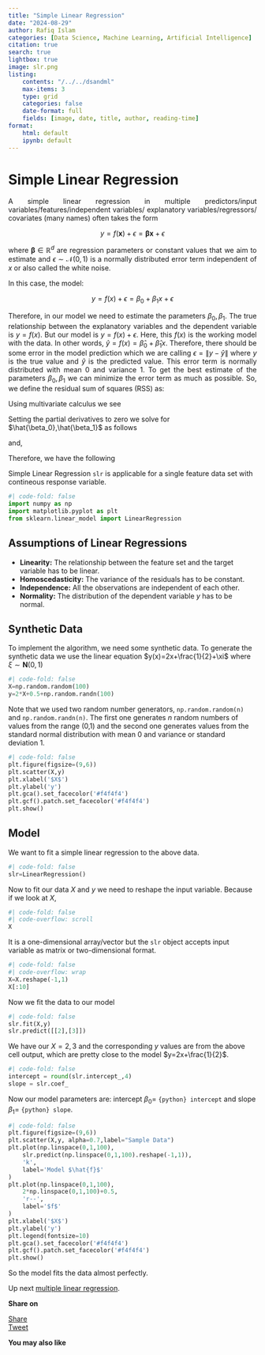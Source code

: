 ```yaml
---
title: "Simple Linear Regression"
date: "2024-08-29"
author: Rafiq Islam
categories: [Data Science, Machine Learning, Artificial Intelligence]
citation: true
search: true
lightbox: true
image: slr.png
listing: 
    contents: "/../../dsandml"
    max-items: 3
    type: grid
    categories: false
    date-format: full
    fields: [image, date, title, author, reading-time]
format: 
    html: default
    ipynb: default
---  
```

 

# Simple Linear Regression  

<p style="text-align: justify">
A simple linear regression in multiple predictors/input variables/features/independent variables/ explanatory variables/regressors/ covariates (many names) often takes the form  
</p>

 $$
 y=f(\mathbf{x})+\epsilon =\mathbf{\beta}\mathbf{x}+\epsilon
 $$  

<p style="text-align: justify">
    where $\mathbf{\beta} \in \mathbb{R}^d$ are regression parameters or constant values that we aim to estimate and $\epsilon \sim \mathcal{N}(0,1)$ is a normally distributed error term independent of $x$ or also called the white noise.  
</p> 

In this case, the model:

$$
y=f(x)+\epsilon=\beta_0+\beta_1 x+\epsilon
$$

<p style="text-align: justify">
Therefore, in our model we need to estimate the parameters $\beta_0,\beta_1$. 
The true relationship between the explanatory variables and the dependent variable is $y=f(x)$. But our model is $y=f(x)+\epsilon$. Here, this $f(x)$ is the working model with the data. In other words, $\hat{y}=f(x)=\hat{\beta}_0+\hat{\beta}_1 x$. Therefore, there should be some error in the model prediction which we are calling $\epsilon=\|y-\hat{y}\|$ where $y$ is the true value and $\hat{y}$ is the predicted value. This error term is normally distributed with mean 0 and variance 1. To get the best estimate of the parameters $\beta_0,\beta_1$ we can minimize the error term as much as possible. So, we define the residual sum of squares (RSS) as:
</p>


\begin{align}
RSS &=\epsilon_1^2+\epsilon_2^2+\cdots+\epsilon_{10}^2\\
&= \sum_{i=1}^{10}(y_i-\hat{\beta}_0-\hat{\beta}_1 x_i)^2\\
\hat{\mathcal{l}}(\bar{\beta})&=\sum_{i=1}^{10}(y_i-\hat{\beta}_0-\hat{\beta}_1 x_i)^2\\
\end{align}

  

Using multivariate calculus we see  


\begin{align}
    \frac{\partial l}{\partial \beta_0}&=\sum_{i=1}^{10} 2(y_i-\hat{\beta}_0-\hat{\beta}_1 x_i)(-1)\\
    \frac{\partial l}{\partial \beta_1}&= \sum_{i=1}^{10} 2(y_i-\hat{\beta}_0-\hat{\beta}_1 x_i)(-x_i)
\end{align}
  

Setting the partial derivatives to zero we solve for $\hat{\beta_0},\hat{\beta_1}$ as follows 


\begin{align*}
    \frac{\partial l}{\partial \beta_0}&=0\\
    \implies \sum_{i=1}^{10} y_i-10 \hat{\beta_0}-\hat{\beta_1}\left(\sum_{i=1}^{10} x_i\right)&=0\\
    \implies \hat{\beta_0}&=\bar{y}-\hat{\beta_1}\bar{x}
\end{align*}
  

and, 


\begin{align*}
    \frac{\partial l}{\partial \beta_1}&=0\\
    \implies \sum_{i=1}^{10} 2(y_i-\hat{\beta}_0-\hat{\beta}_1 x_i)(-x_i)&=0\\
    \implies \sum_{i=1}^{10} (y_i-\hat{\beta}_0-\hat{\beta}_1 x_i)(x_i)&=0\\
    \implies \sum_{i=1}^{10} x_iy_i-\hat{\beta_0}\left(\sum_{i=1}^{10} x_i\right)-\hat{\beta_1}\left(\sum_{i=1}^{10} x_i^2\right)&=0\\
    \implies \sum_{i=1}^{10} x_iy_i-\left(\bar{y}-\hat{\beta_1}\bar{x}\right)\left(\sum_{i=1}^{10} x_i\right)-\hat{\beta_1}\left(\sum_{i=1}^{10} x_i^2\right)&=0\\
    \implies \sum_{i=1}^{10} x_iy_i-\bar{y}\left(\sum_{i=1}^{10} x_i\right)+\hat{\beta_1}\bar{x}\left(\sum_{i=1}^{10} x_i\right)-\hat{\beta_1}\left(\sum_{i=1}^{10} x_i^2\right)&=0\\
    \implies \sum_{i=1}^{10} x_iy_i-\bar{y}\left(\sum_{i=1}^{10} x_i\right) -\hat{\beta_1}\left(\sum_{i=1}^{10}x_i^2-\bar{x}\sum_{i=1}^{10}x_i\right)&=0\\
    \implies \sum_{i=1}^{10} x_iy_i-\bar{y}\left(\sum_{i=1}^{10} x_i\right) -\hat{\beta_1}\left(\sum_{i=1}^{10}x_i^2-10\bar{x}^2\right)&=0\\
    \implies \sum_{i=1}^{10} x_iy_i-\bar{y}\left(\sum_{i=1}^{10} x_i\right) -\hat{\beta_1}\left(\sum_{i=1}^{10}x_i^2-2\times 10\times \bar{x}^2+10\bar{x}^2\right)&=0\\
    \implies \hat{\beta_1}&=\frac{\sum_{i=1}^{10} x_iy_i-10\bar{x}\bar{y}}{\sum_{i=1}^{10}x_i^2-2\times 10\times \bar{x}^2+10\bar{x}^2}\\
    \implies \hat{\beta_1}&=\frac{\sum_{i=1}^{10} x_iy_i -10\bar{x}\bar{y}-10\bar{x}\bar{y}+10\bar{x}\bar{y}}{\sum_{i=1}^{10}x_i^2-2\bar{x}\times 10\times\frac{1}{10}\sum_{i=1}^{10}x_i +10\bar{x}^2}\\
    \implies \hat{\beta_1}&=\frac{\sum_{i=1}^{10} x_iy_i-\bar{y}\left(\sum_{i=1}^{10} x_i\right)-\bar{x}\left(\sum_{i=1}^{10} y_i\right)+10\bar{x}\bar{y}}{\sum_{i=1}^{10}(x_i-\bar{x})^2}\\
    \implies \hat{\beta_1}&=\frac{\sum_{i=1}^{10}\left(x_iy_i-x_i\bar{y}-\bar{x}y_i+\bar{x}\bar{y}\right)}{\sum_{i=1}^{10}(x_i-\bar{x})^2}\\
    \implies \hat{\beta_1}&=\frac{\sum_{i=1}^{10}(x_i-\bar{x})(y_i-\bar{y})}{\sum_{i=1}^{10}(x_i-\bar{x})^2}\\
\end{align*}

  
Therefore, we have the following

\begin{align*}
     \hat{\beta_0}&=\bar{y}-\hat{\beta_1}\bar{x}\\
     \hat{\beta_1}&=\frac{\sum_{i=1}^{10}(x_i-\bar{x})(y_i-\bar{y})}{\sum_{i=1}^{10}(x_i-\bar{x})^2}
\end{align*}

Simple Linear Regression `slr` is applicable for a single feature data set with contineous response variable.  

```python
#| code-fold: false
import numpy as np 
import matplotlib.pyplot as plt 
from sklearn.linear_model import LinearRegression
```  

## Assumptions of Linear Regressions  

- **Linearity:** The relationship between the feature set and the target variable has to be linear.  
- **Homoscedasticity:** The variance of the residuals has to be constant.  
- **Independence:** All the observations are independent of each other.  
- **Normality:** The distribution of the dependent variable $y$ has to be normal.

## Synthetic Data  

To implement the algorithm, we need some synthetic data. To generate the synthetic data we use the linear equation $y(x)=2x+\frac{1}{2}+\xi$ where $\xi\sim \mathbf{N}(0,1)$  

```python
#| code-fold: false
X=np.random.random(100)
y=2*X+0.5+np.random.randn(100)
```  

Note that we used two random number generators, `np.random.random(n)` and `np.random.randn(n)`. The first one generates $n$ random numbers of values from the range (0,1) and the second one generates values from the standard normal distribution with mean 0 and variance or standard deviation 1.  

```python
#| code-fold: false
plt.figure(figsize=(9,6))
plt.scatter(X,y)
plt.xlabel('$X$')
plt.ylabel('y')
plt.gca().set_facecolor('#f4f4f4') 
plt.gcf().patch.set_facecolor('#f4f4f4')
plt.show()
```  

## Model
We want to fit a simple linear regression to the above data.  

```python
#| code-fold: false
slr=LinearRegression()
```  

Now to fit our data $X$ and $y$ we need to reshape the input variable. Because if we look at $X$,  

```python
#| code-fold: false
#| code-overflow: scroll
X
```  

It is a one-dimensional array/vector but the `slr` object accepts input variable as matrix or two-dimensional format.  

```python
#| code-fold: false
#| code-overflow: wrap
X=X.reshape(-1,1)
X[:10]
```  

Now we fit the data to our model  
```python
#| code-fold: false
slr.fit(X,y)
slr.predict([[2],[3]])
```  

We have our $X=2,3$ and the corresponding $y$ values are from the above cell output, which are pretty close to the model $y=2x+\frac{1}{2}$. 

```python
#| code-fold: false
intercept = round(slr.intercept_,4)
slope = slr.coef_
```  

Now our model parameters are: intercept $\beta_0=$ `{python} intercept` and slope $\beta_1=$ `{python} slope`.  

```python
#| code-fold: false
plt.figure(figsize=(9,6))
plt.scatter(X,y, alpha=0.7,label="Sample Data")
plt.plot(np.linspace(0,1,100),
    slr.predict(np.linspace(0,1,100).reshape(-1,1)),
    'k',
    label='Model $\hat{f}$'
)
plt.plot(np.linspace(0,1,100),
    2*np.linspace(0,1,100)+0.5,
    'r--',
    label='$f$'
)
plt.xlabel('$X$')
plt.ylabel('y')
plt.legend(fontsize=10)
plt.gca().set_facecolor('#f4f4f4') 
plt.gcf().patch.set_facecolor('#f4f4f4')
plt.show()
```  

So the model fits the data almost perfectly.  

Up next [multiple linear regression](/dsandml/multiplelinreg/index.qmd).  





**Share on**  

<div id="fb-root"></div>
<script async defer crossorigin="anonymous"
 src="https://connect.facebook.net/en_US/sdk.js#xfbml=1&version=v20.0"></script>
 
<div class="share-buttons">
<div class="fb-share-button" data-href="https://mrislambd.github.io/machinelearning/simplelinreg/"
data-layout="button_count" data-size="small"><a target="_blank" 
 href="https://www.facebook.com/sharer/sharer.php?u=https%3A%2F%2Fmrislambd.github.io%2Fmachinelearning%2Fsimplelinreg%2F&amp;src=sdkpreparse" 
 class="fb-xfbml-parse-ignore">Share</a></div>

<script src="https://platform.linkedin.com/in.js" type="text/javascript">lang: en_US</script>
<script type="IN/Share" data-url="https://mrislambd.github.io/machinelearning/simplelinreg/"></script> 
 
<a href="https://twitter.com/share?ref_src=twsrc%5Etfw" class="twitter-share-button" 
 data-url="https://mrislambd.github.io/machinelearning/simplelinreg/" data-show-count="true">Tweet</a>
<script async src="https://platform.twitter.com/widgets.js" charset="utf-8"></script>
</div>

<div class="fb-comments" data-href="https://mrislambd.github.io/machinelearning/simplelinreg/"
 data-width="" data-numposts="5"></div>



**You may also like**